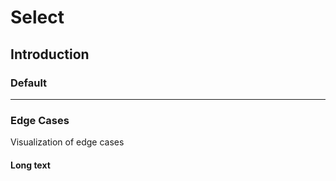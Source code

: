 
# Select

## Introduction

### Default

<Example noTheme={true}>
  <React.Fragment>
    <p-select name="some-name" value="Some value" label="Some label"></p-select>
  </React.Fragment>
</Example>

---

### Edge Cases

Visualization of edge cases

#### Long text

<Example noTheme={true}>
  <React.Fragment>
    <div style={{"max-width": "320px"}}>
      <p-select name="some-name" value="Lorem ipsum dolor sit amet, consetetur sadipscing elitr, sed diam nonumy eirmod tempor invidunt ut labore et dolore magna aliquyam erat, sed diam voluptua." label="Lorem ipsum dolor sit amet, consetetur sadipscing elitr, sed diam nonumy eirmod tempor invidunt ut labore et dolore magna aliquyam erat, sed diam voluptua."></p-select>
    </div>
  </React.Fragment>
</Example>
